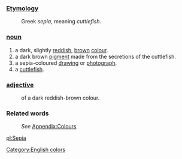===[[Etymology]]===
:Greek ''sepia'', meaning ''cuttlefish''.
===[[noun]]===
#a dark, slightly [[red]]dish, [[brown]] [[color|colour]].
#a dark brown [[pigment]] made from the secretions of the cuttlefish.
#a sepia-coloured [[drawing]] or [[photograph]].
#a [[cuttlefish]].
===[[adjective]]===
:of a dark reddish-brown colour.
===Related words===
:''See'' [[Wiktionary_Appendix:Colours|Appendix:Colours]]

[[Category:English colors]]

[[pl:Sepia]]